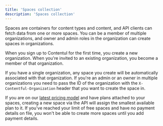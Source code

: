 ```yaml
---
title: 'Spaces collection'
description: 'Spaces collection'
---
```


Spaces are containers for content types and content, and API clients can fetch data from one or more spaces. You can be a member of multiple organizations, and owner and admin roles in the organization can create spaces in organizations.

When you sign up to Contentul for the first time, you create a new organization. When you're invited to an existing organization, you become a member of that organization.

<Note>If you have a single organization, any space you create will be automatically associated with that organization. If you're an admin or an owner in multiple organizations you need to pass the ID of the organization with the `X-Contentful-Organization` header that you want to create the space in.</Note>

<Note>If you are on our [latest pricing model](/pricing/) and have plans attached to your spaces, creating a new space via the API will assign the smallest available plan to it. If you've reached your limit of free spaces and have no payment details on file, you won't be able to create more spaces until you add payment details.</Note>